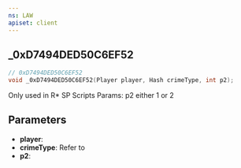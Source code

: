 ```yaml
---
ns: LAW
apiset: client
---
```

## _0xD7494DED50C6EF52

```c
// 0xD7494DED50C6EF52
void _0xD7494DED50C6EF52(Player player, Hash crimeType, int p2);
```

Only used in R* SP Scripts
Params: p2 either 1 or 2

## Parameters
* **player**:
* **crimeType**: Refer to <EmbeddedEnum name="eCrimeType" />
* **p2**: